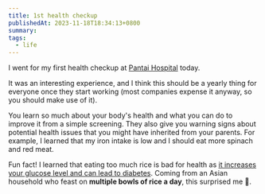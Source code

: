 ```yaml
---
title: 1st health checkup
publishedAt: 2023-11-18T18:34:13+0800
summary:
tags:
  - life
---
```


I went for my first health checkup at [Pantai Hospital](https://www.pantai.com.my/ms-my/kuala-lumpur) today.

It was an interesting experience, and I think this should be a yearly thing for everyone once they start working (most companies expense it anyway, so you should make use of it).

You learn so much about your body's health and what you can do to improve it from a simple screening. They also give you warning signs about potential health issues that you might have inherited from your parents.
For example, I learned that my iron intake is low and I should eat more spinach and red meat.

Fun fact! I learned that eating too much rice is bad for health as [it increases your glucose level and can lead to diabetes](https://www.hsph.harvard.edu/news/hsph-in-the-news/eating-white-rice-regularly-may-raise-type-2-diabetes-risk/). Coming from an Asian household who feast on **multiple bowls of rice a day**, this surprised me 🤯.
